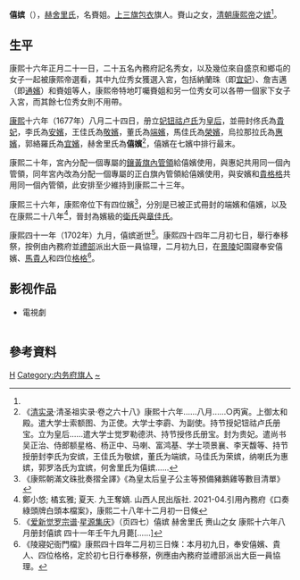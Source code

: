 '''僖嫔'''（{{bd|17世纪|?|1702年||H}}），[[赫舍里氏|赫舍里氏]]，名賚姐。[[上三旗包衣|上三旗包衣]]旗人。賚山之女，[[清朝|清朝]][[康熙帝|康熙帝]]之[[嫔|嫔]]<ref name=a1/>。

==生平==
康熙十六年正月二十一日，二十五名內務府記名秀女，以及幾位來自盛京和鄉屯的女子一起被康熙帝選看，其中九位秀女獲選入宮，包括納蘭珠（即[[宜妃_(康熙帝)|宜妃]]）、詹吉邁（即[[通嬪|通嬪]]）和賚姐等人，康熙帝特地叮囑賚姐和另一位秀女可以各帶一個家下女子入宮，而其餘七位秀女則不用帶。

[[康熙|康熙]]十六年（1677年）八月二十四日，册立[[孝昭仁皇后|妃钮祜卢氏]]为[[皇后|皇后]]，並冊封佟氏為[[孝懿仁皇后|貴妃]]，李氏為[[安嫔_(康熙帝)|安嬪]]，王佳氏為[[敬嫔_(康熙帝)|敬嬪]]，董氏為[[端嬪|端嬪]]，馬佳氏為[[榮妃_(康熙帝)|榮嬪]]，烏拉那拉氏為[[惠妃_(康熙帝)|惠嬪]]，郭絡羅氏為[[宜妃_(康熙帝)|宜嬪]]，赫舍里氏為'''僖嬪'''<ref>《[[清实录|清实录]]·清圣祖实录·卷之六十八》康熙十六年......八月......○丙寅。上御太和殿。遣大学士索额图、为正使。大学士李霨、为副使。持节授妃钮祜卢氏册宝。立为皇后......遣大学士觉罗勒德洪、持节授佟氏册宝。封为贵妃。遣尚书吴正治、侍郎额星格、杨正中、马喇、富鸿基、学士项景襄、李天馥等、持节授册封李氏为安嫔，王佳氏为敬嫔，董氏为端嫔，马佳氏为荣嫔，纳喇氏为惠嫔，郭罗洛氏为宜嫔，何舍里氏为僖嫔......</ref>，僖嬪在七嬪中排行最末。

康熙二十年，宮內分配一個專屬的[[鑲黃旗|鑲黃旗]][[內管領|內管領]]給僖嬪使用，與惠妃共用同一個內管領，同年宮內改為分配一個專屬的正白旗內管領給僖嬪使用，與安嬪和[[宣妃|貴格格]]共用同一個內管領，此安排至少維持到康熙二十三年。

康熙三十六年，康熙帝位下有四位嬪<ref> 《康熙朝滿文硃批奏摺全譯》《為皇太后皇子公主等預備豬鵝雞等數目清單》</ref>，分別是已被正式冊封的端嬪和僖嬪，以及在康熙二十八年<ref> 鄭小悠; 橘玄雅; 夏天. 九王奪嫡. 山西人民出版社. 2021-04.引用內務府《口奏綠頭牌白頭本檔案》，康熙二十八年十二月初一日條</ref>，晉封為嬪級的[[良妃_(康熙帝)|衛氏]]與[[敬敏皇貴妃|章佳氏]]。

康熙四十一年（1702年）九月，僖嫔逝世<ref name="a1">《[[爱新觉罗宗谱|爱新觉罗宗谱]]·[[星源集庆|星源集庆]]》（页四七）僖嫔 赫舍里氏 赉山之女 康熙十六年八月册封僖嫔 四十一年壬午九月薨[……]</ref>。康熙四十四年二月初七日，舉行奉移祭，按例由內務府並[[禮部|禮部]]派出大臣一員協理，二月初九日，在[[清景陵|景陵]]妃園寢奉安僖嬪、[[瑪貴人|馬貴人]]和四位[[格格|格格]]<ref>《陵寢妃衙門檔》康熙四十四年二月初三日條：本月初九日，奉安僖嬪、貴人、四位格格，定於初七日行奉移祭，例應由內務府並禮部派出大臣一員協理。</ref>。 

==影视作品==
*電視劇
{| class="wikitable"
|-  style="background:cornflowerblue; color:white; text-align:center;"
|-
|年份||劇名||演員||備註
|-
|[[中国大陆电视剧列表_(2011年)|2011]]||[[宮鎖心玉|宮鎖心玉]]||[[郭羨妮|郭羨妮]]||飾演「僖嬪-赫舍里 柔兒」
|-
|}

==參考資料==
{{Reflist|2}}

[[Category:清圣祖嫔|H]]
[[Category:内务府旗人|Category:内务府旗人]]
[[Category:赫舍里氏|~]]